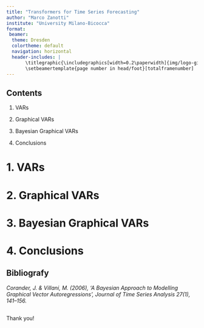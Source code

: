 ```yaml
---
title: "Transformers for Time Series Forecasting"
author: "Marco Zanotti"
institute: "University Milano-Bicocca"
format: 
 beamer:
  theme: Dresden
  colortheme: default
  navigation: horizontal
  header-includes: |
       \titlegraphic{\includegraphics[width=0.2\paperwidth]{img/logo-giallo.png}}
       \setbeamertemplate{page number in head/foot}[totalframenumber]
---
```



## Contents

1. VARs

2. Graphical VARs

3. Bayesian Graphical VARs

4. Conclusions



# 1. VARs


## 



# 2. Graphical VARs

## 



# 3. Bayesian Graphical VARs

## 



# 4. Conclusions

## 

## Bibliografy

*Corander, J. & Villani, M. (2006), ‘A Bayesian Approach to Modelling Graphical Vector Autoregressions’, Journal of Time Series Analysis 27(1), 141–156.*


##

\center Thank you! \center

\

